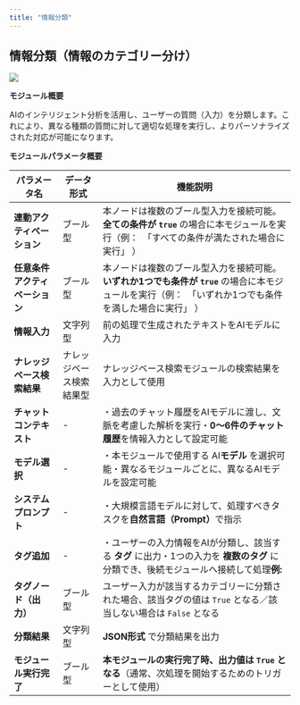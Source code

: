 ```yaml
---
title: "情報分類​"
---
```


## **情報分類（情報のカテゴリー分け）**

![](https://uxkpl4cba3j.feishu.cn/space/api/box/stream/download/asynccode/?code=YjlkNmQ5YmViMWQ0YzJkZWNhNGIzMzhhNTNkOTZiYzdfRk05VHE0bTF0T1dmbXBEbzZHc1NoU2pnYlRHTjQxZGtfVG9rZW46RDczb2JWTnRRb042Qld4M1h5SGN3c2JWbnpkXzE3NDI5OTY4NzE6MTc0MzAwMDQ3MV9WNA)

**モジュール概要**

AIのインテリジェント分析を活用し、ユーザーの質問（入力）を分類します。これにより、異なる種類の質問に対して適切な処理を実行し、よりパーソナライズされた対応が可能になります。

**モジュールパラメータ概要**

| パラメータ名            | データ形式        | 機能説明                                                                                            |
| ----------------- | ------------ | ----------------------------------------------------------------------------------------------- |
| **連動アクティベーション**   | ブール型         | 本ノードは複数のブール型入力を接続可能。**全ての条件が `true`&#x20;**&#x20;の場合に本モジュールを実行（例：　「すべての条件が満たされた場合に実行」 ）         |
| **任意条件アクティベーション** | ブール型         | 本ノードは複数のブール型入力を接続可能。**いずれか1つでも条件が `true`&#x20;**&#x306E;場合に本モジュールを実行（例：　「いずれか1つでも条件を満した場合に実行」 ） |
| **情報入力**          | 文字列型         | 前の処理で生成されたテキストをAIモデルに入力                                                                         |
| **ナレッジベース検索結果**   | ナレッジベース検索結果型 | ナレッジベース検索モジュールの検索結果を入力として使用                                                                     |
| **チャットコンテキスト**    | -            | ・過去のチャット履歴をAIモデルに渡し、文脈を考慮した解析を実行・**0～6件のチャット履歴**を情報入力として設定可能                                    |
| **モデル選択**         | -            | ・本モジュールで使用する AI**モデル** を選択可能・異なるモジュールごとに、異なるAIモデルを設定可能                                          |
| **システムプロンプト**     | -            | ・大規模言語モデルに対して、処理すべきタスクを**自然言語（Prompt）**&#x3067;指示                                               |
| **タグ追加**          | -            | ・ユーザーの入力情報をAIが分類し、該当する **タグ** に出力・1つの入力を **複数のタグ** に分類でき、後続モジュールへ接続して処理**例:**                   |
| **タグノード（出力）**     | ブール型         | ユーザー入力が該当するカテゴリーに分類された場合、該当タグの値は `True` となる／該当しない場合は `False` となる                                |
| **分類結果**          | 文字列型         | **JSON形式** で分類結果を出力                                                                             |
| **モジュール実行完了**     | ブール型         | **本モジュールの実行完了時、出力値は `True` となる**（通常、次処理を開始するためのトリガーとして使用）                                       |

